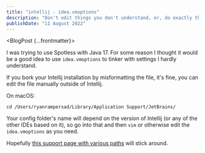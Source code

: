 ```yaml
---
title: "intellij - idea.vmoptions"
description: "Don't edit things you don't understand, or, do exactly that but fix them after"
publishDate: "11 August 2022"
---
```



<BlogPost {...frontmatter}>

I was trying to use Spotless with Java 17. For some reason I thought it would be a good idea to use `idea.vmoptions` to tinker with settings I hardly understand.

If you bork your Intellij installation by misformatting the file, it's fine, you can edit the file manually outside of Intellij.

On macOS:

```
cd /Users/ryanrampersad/Library/Application Support/JetBrains/
```

Your config folder's name will depend on the version of Intellij (or any of the other IDEs based on it), so go into that and then `vim` or otherwise edit the `idea.vmoptions` as you need.

Hopefully [this support page with various paths](https://intellij-support.jetbrains.com/hc/en-us/articles/206544519-Directories-used-by-the-IDE-to-store-settings-caches-plugins-and-logs) will stick around.

</BlogPost>
